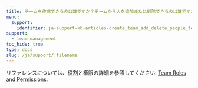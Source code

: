 ```yaml
---
title: チームを作成できるのは誰ですか？チームから人を追加または削除できるのは誰ですか？プロジェクトを削除できるのは誰ですか？
menu:
  support:
    identifier: ja-support-kb-articles-create_team_add_delete_people_team
support:
  - team management
toc_hide: true
type: docs
slug: /ja/support/:filename
---
```

リファレンスについては、役割と権限の詳細を参照してください: [Team Roles and Permissions](/ja/guides/models/app/settings-page/teams.md#team-roles-and-permissions).